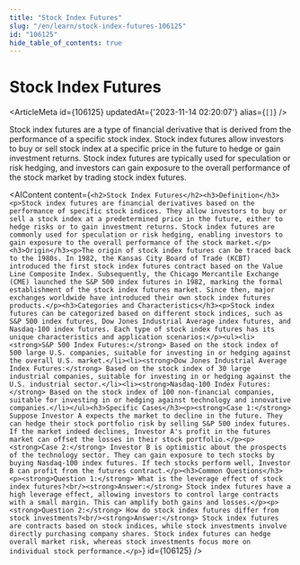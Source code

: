 ```yaml
---
title: "Stock Index Futures"
slug: "/en/learn/stock-index-futures-106125"
id: "106125"
hide_table_of_contents: true
---
```



# Stock Index Futures

<ArticleMeta id={106125} updatedAt={'2023-11-14 02:20:07'} alias={`[]`} />
<div className='border-solid border-b border-t-0 my-4 border-[var(--ifm-color-gray-300)]' />

Stock index futures are a type of financial derivative that is derived from the performance of a specific stock index. Stock index futures allow investors to buy or sell stock index at a specific price in the future to hedge or gain investment returns. Stock index futures are typically used for speculation or risk hedging, and investors can gain exposure to the overall performance of the stock market by trading stock index futures.

<AIContent content={`<h2>Stock Index Futures</h2><h3>Definition</h3><p>Stock index futures are financial derivatives based on the performance of specific stock indices. They allow investors to buy or sell a stock index at a predetermined price in the future, either to hedge risks or to gain investment returns. Stock index futures are commonly used for speculation or risk hedging, enabling investors to gain exposure to the overall performance of the stock market.</p><h3>Origin</h3><p>The origin of stock index futures can be traced back to the 1980s. In 1982, the Kansas City Board of Trade (KCBT) introduced the first stock index futures contract based on the Value Line Composite Index. Subsequently, the Chicago Mercantile Exchange (CME) launched the S&P 500 index futures in 1982, marking the formal establishment of the stock index futures market. Since then, major exchanges worldwide have introduced their own stock index futures products.</p><h3>Categories and Characteristics</h3><p>Stock index futures can be categorized based on different stock indices, such as S&P 500 index futures, Dow Jones Industrial Average index futures, and Nasdaq-100 index futures. Each type of stock index futures has its unique characteristics and application scenarios:</p><ul><li><strong>S&P 500 Index Futures:</strong> Based on the stock index of 500 large U.S. companies, suitable for investing in or hedging against the overall U.S. market.</li><li><strong>Dow Jones Industrial Average Index Futures:</strong> Based on the stock index of 30 large industrial companies, suitable for investing in or hedging against the U.S. industrial sector.</li><li><strong>Nasdaq-100 Index Futures:</strong> Based on the stock index of 100 non-financial companies, suitable for investing in or hedging against technology and innovative companies.</li></ul><h3>Specific Cases</h3><p><strong>Case 1:</strong> Suppose Investor A expects the market to decline in the future. They can hedge their stock portfolio risk by selling S&P 500 index futures. If the market indeed declines, Investor A's profit in the futures market can offset the losses in their stock portfolio.</p><p><strong>Case 2:</strong> Investor B is optimistic about the prospects of the technology sector. They can gain exposure to tech stocks by buying Nasdaq-100 index futures. If tech stocks perform well, Investor B can profit from the futures contract.</p><h3>Common Questions</h3><p><strong>Question 1:</strong> What is the leverage effect of stock index futures?<br/><strong>Answer:</strong> Stock index futures have a high leverage effect, allowing investors to control large contracts with a small margin. This can amplify both gains and losses.</p><p><strong>Question 2:</strong> How do stock index futures differ from stock investments?<br/><strong>Answer:</strong> Stock index futures are contracts based on stock indices, while stock investments involve directly purchasing company shares. Stock index futures can hedge overall market risk, whereas stock investments focus more on individual stock performance.</p>`} id={106125} />
